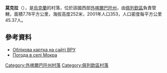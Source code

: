 {{coord|48|42|16|N|22|42|54|E|scale:100000|display=title}}

'''莫克拉'''（{{lang-uk|Мокра}}），是[[烏克蘭|烏克蘭]]的村落，位於該國西部[[外喀爾巴阡州|外喀爾巴阡州]]，由[[佩列欽區|佩列欽區]]負責管轄，面積7.78平方公里，海拔高度252米，2001年人口353，人口密度每平方公里45.37人。

==參考資料==
* [http://w1.c1.rada.gov.ua/pls/z7503/A005?rdat1=11.07.2014&rf7571=11473 Облікова картка на сайті ВРУ] {{Wayback|url=http://w1.c1.rada.gov.ua/pls/z7503/A005?rdat1=11.07.2014&rf7571=11473 |date=20200808144132 }}
* [http://weather.in.ua/ua/zakarpatskaja/16169 Погода в селі Мокра] {{Wayback|url=http://weather.in.ua/ua/zakarpatskaja/16169 |date=20200808144201 }}

{{DEFAULTSORT:Мокра}}

[[Category:外喀爾巴阡州村落|Category:外喀爾巴阡州村落]]
[[Category:佩列欽區村落|Category:佩列欽區村落]]


{{Zakarpattia-geo-stub}}
